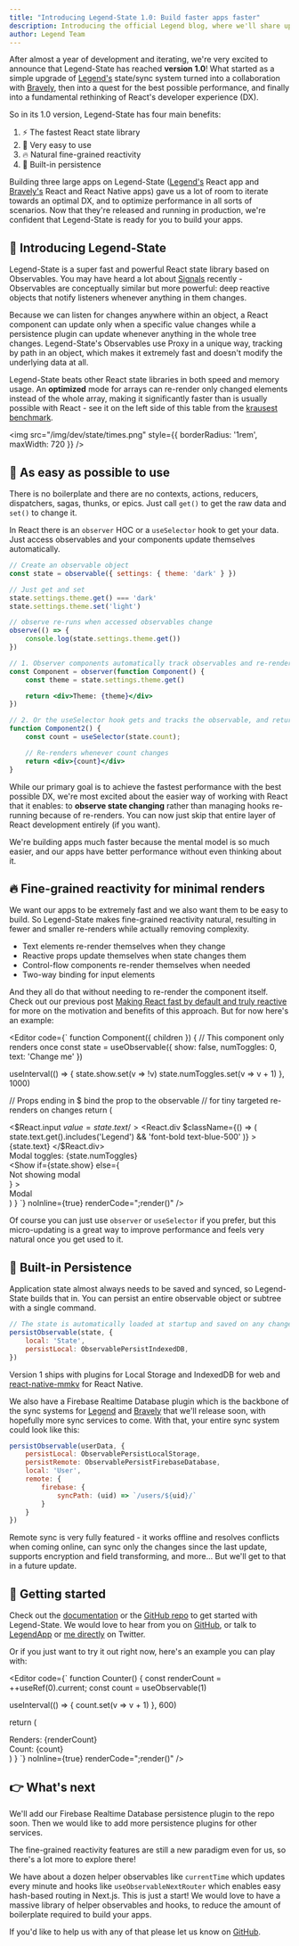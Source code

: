 ```yaml
---
title: "Introducing Legend-State 1.0: Build faster apps faster"
description: Introducing the official Legend blog, where we'll share updates, tutorials, and insights about Legend-State, Legend-Motion, and Legend-List.
author: Legend Team
---
```


After almost a year of development and iterating, we're very excited to announce that Legend-State has reached **version 1.0**! What started as a simple upgrade of [Legend's](https://legendapp.com) state/sync system turned into a collaboration with [Bravely](https://bravely.io), then into a quest for the best possible performance, and finally into a fundamental rethinking of React's developer experience (DX).

So in its 1.0 version, Legend-State has four main benefits:
1. <span className="text-lg mr-2">⚡️</span> The fastest React state library
2. <span className="text-lg mr-2">🦄</span> Very easy to use
3. <span className="text-lg mr-2">🔥</span> Natural fine-grained reactivity
3. <span className="text-lg mr-2">💾</span> Built-in persistence

Building three large apps on Legend-State ([Legend's](https://legendapp.com) React app and [Bravely's](https://bravely.io) React and React Native apps) gave us a lot of room to iterate towards an optimal DX, and to optimize performance in all sorts of scenarios. Now that they're released and running in production, we're confident that Legend-State is ready for you to build your apps.

## 👋 Introducing Legend-State

Legend-State is a super fast and powerful React state library based on Observables. You may have heard a lot about [Signals](https://preactjs.com/blog/introducing-signals/) recently - Observables are conceptually similar but more powerful: deep reactive objects that notify listeners whenever anything in them changes.

Because we can listen for changes anywhere within an object, a React component can update only when a specific value changes while a persistence plugin can update whenever anything in the whole tree changes. Legend-State's Observables use Proxy in a unique way, tracking by path in an object, which makes it extremely fast and doesn't modify the underlying data at all.

Legend-State beats other React state libraries in both speed and memory usage. An **optimized** mode for arrays can re-render only changed elements instead of the whole array, making it significantly faster than is usually possible with React - see it on the left side of this table from the [krausest benchmark](https://github.com/krausest/js-framework-benchmark).

<img src="/img/dev/state/times.png" style={{ borderRadius: '1rem', maxWidth: 720 }} />


## 🦄 As easy as possible to use

There is no boilerplate and there are no contexts, actions, reducers, dispatchers, sagas, thunks, or epics. Just call `get()` to get the raw data and `set()` to change it.

In React there is an `observer` HOC or a `useSelector` hook to get your data. Just access observables and your components update themselves automatically.

```jsx
// Create an observable object
const state = observable({ settings: { theme: 'dark' } })

// Just get and set
state.settings.theme.get() === 'dark'
state.settings.theme.set('light')

// observe re-runs when accessed observables change
observe(() => {
    console.log(state.settings.theme.get())
})

// 1. Observer components automatically track observables and re-render when they change
const Component = observer(function Component() {
    const theme = state.settings.theme.get()

    return <div>Theme: {theme}</div>
})

// 2. Or the useSelector hook gets and tracks the observable, and returns the raw value
function Component2() {
    const count = useSelector(state.count);

    // Re-renders whenever count changes
    return <div>{count}</div>
}
```

While our primary goal is to achieve the fastest performance with the best possible DX, we're most excited about the easier way of working with React that it enables: to **observe state changing** rather than managing hooks re-running because of re-renders. You can now just skip that entire layer of React development entirely (if you want).

We're building apps much faster because the mental model is so much easier, and our apps have better performance without even thinking about it.

## 🔥 Fine-grained reactivity for minimal renders

We want our apps to be extremely fast and we also want them to be easy to build. So Legend-State makes fine-grained reactivity natural, resulting in fewer and smaller re-renders while actually removing complexity.

- Text elements re-render themselves when they change
- Reactive props update themselves when state changes them
- Control-flow components re-render themselves when needed
- Two-way binding for input elements

And they all do that without needing to re-render the component itself. Check out our previous post [Making React fast by default and truly reactive](../2022-09-25-legend-state) for more on the motivation and benefits of this approach. But for now here's an example:

<Editor
  code={`
function Component({ children }) {
  // This component only renders once
  const state = useObservable({ show: false, numToggles: 0, text: 'Change me' })

  useInterval(() => {
    state.show.set(v => !v)
    state.numToggles.set(v => v + 1)
  }, 1000)

  // Props ending in $ bind the prop to the observable
  // for tiny targeted re-renders on changes
  return (
    <div>
      <$React.input $value={state.text} />
      <$React.div
        $className={() => (
          state.text.get().includes('Legend') && 'font-bold text-blue-500'
        )}
      >
        {state.text}
      </$React.div>
      <div>
        Modal toggles: <Memo>{state.numToggles}</Memo>
      </div>
      <Show
        if={state.show}
        else={<div>Not showing modal</div>}
      >
        <div>Modal</div>
      </Show>
    </div>
  )
}
`}
  noInline={true}
  renderCode=";render(<Component />)"
/>

Of course you can just use `observer` or `useSelector` if you prefer, but this micro-updating is a great way to improve performance and feels very natural once you get used to it.

## 💾 Built-in Persistence

Application state almost always needs to be saved and synced, so Legend-State builds that in. You can persist an entire observable object or subtree with a single command.

```js
// The state is automatically loaded at startup and saved on any change. Easy 😌.
persistObservable(state, {
    local: 'State',
    persistLocal: ObservablePersistIndexedDB,
})
```

Version 1 ships with plugins for Local Storage and IndexedDB for web and [react-native-mmkv](https://github.com/mrousavy/react-native-mmkv) for React Native.

We also have a Firebase Realtime Database plugin which is the backbone of the sync systems for [Legend](https://legendapp.com) and [Bravely](https://bravely.io) that we'll release soon, with hopefully more sync services to come. With that, your entire sync system could look like this:

```js
persistObservable(userData, {
    persistLocal: ObservablePersistLocalStorage,
    persistRemote: ObservablePersistFirebaseDatabase,
    local: 'User',
    remote: {
        firebase: {
            syncPath: (uid) => `/users/${uid}/`
        }
    }
})
```

Remote sync is very fully featured - it works offline and resolves conflicts when coming online, can sync only the changes since the last update, supports encryption and field transforming, and more... But we'll get to that in a future update.

## 🤟 Getting started

Check out the [documentation](https://www.legendapp.com/dev/state) or the [GitHub repo](https://github.com/LegendApp/legend-state) to get started with Legend-State. We would love to hear from you on [GitHub](https://github.com/LegendApp/legend-state), or talk to [LegendApp](https://twitter.com/LegendAppHQ) or [me directly](https://twitter.com/jmeistrich) on Twitter.

Or if you just want to try it out right now, here's an example you can play with:

<Editor
  code={`
function Counter() {
  const renderCount = ++useRef(0).current;
  const count = useObservable(1)

  useInterval(() => {
    count.set(v => v + 1)
  }, 600)

  return (
    <div>
        <div>Renders: {renderCount}</div>
        <div>Count: <Memo>{count}</Memo></div>
    </div>
  )
}
`}
  noInline={true}
  renderCode=";render(<Counter />)"
/>

## 👉 What's next

We'll add our Firebase Realtime Database persistence plugin to the repo soon. Then we would like to add more persistence plugins for other services.

The fine-grained reactivity features are still a new paradigm even for us, so there's a lot more to explore there!

We have about a dozen helper observables like `currentTime` which updates every minute and hooks like `useObservableNextRouter` which enables easy hash-based routing in Next.js. This is just a start! We would love to have a massive library of helper observables and hooks, to reduce the amount of boilerplate required to build your apps.

If you'd like to help us with any of that please let us know on [GitHub](https://github.com/LegendApp/legend-state).